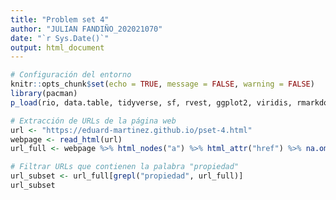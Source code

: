 ```yaml
---
title: "Problem set 4"
author: "JULIAN FANDIÑO_202021070"
date: "`r Sys.Date()`"
output: html_document
---
```


```r
# Configuración del entorno
knitr::opts_chunk$set(echo = TRUE, message = FALSE, warning = FALSE)
library(pacman)
p_load(rio, data.table, tidyverse, sf, rvest, ggplot2, viridis, rmarkdown)
```


```r
# Extracción de URLs de la página web
url <- "https://eduard-martinez.github.io/pset-4.html"
webpage <- read_html(url)
url_full <- webpage %>% html_nodes("a") %>% html_attr("href") %>% na.omit() %>% unique()

# Filtrar URLs que contienen la palabra "propiedad"
url_subset <- url_full[grepl("propiedad", url_full)]
url_subset
```
